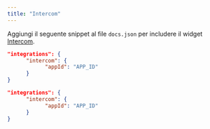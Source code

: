 ```yaml
---
title: "Intercom"
---
```


Aggiungi il seguente snippet al file `docs.json` per includere il widget [Intercom](https://www.intercom.com).

<CodeGroup>

```json Opzioni di integrazione in docs.json
"integrations": {
      "intercom": {
            "appId": "APP_ID"
      }
}
```

```json Esempio
"integrations": {
      "intercom": {
            "appId": "APP_ID"
      }
}
```

</CodeGroup>
